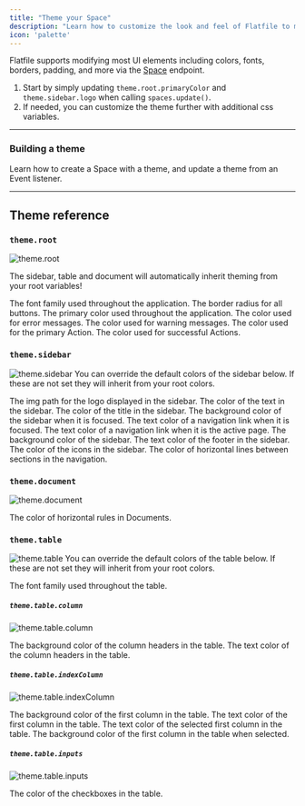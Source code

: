 ```yaml
---
title: "Theme your Space"
description: "Learn how to customize the look and feel of Flatfile to match your brand."
icon: 'palette'
---
```


Flatfile supports modifying most UI elements including colors, fonts, borders, padding, and
more via the <Tooltip tip="A micro-application...">[Space](../concepts/spaces)</Tooltip> endpoint.

1. Start by simply updating `theme.root.primaryColor` and `theme.sidebar.logo` when calling `spaces.update()`.
2. If needed, you can customize the theme further with additional css variables.

---

### Building a theme

Learn how to create a Space with a theme, and update a theme from an Event listener.

<Snippet file="guides/theming/block1.mdx"/>

---

## Theme reference

### `theme.root`
![theme.root](../images/customize/theme_root.png)

<Tip>
The sidebar, table and document will automatically inherit theming from your root variables! 
</Tip>

<ParamField path="fontFamily" type="string">The font family used throughout the application.</ParamField>
<ParamField path="buttonBorderRadius" type="string">The border radius for all buttons.</ParamField>
<ParamField path="primaryColor" type="string">The primary color used throughout the application.</ParamField>
<ParamField path="dangerColor" type="string">The color used for error messages.</ParamField>
<ParamField path="warningColor" type="string">The color used for warning messages.</ParamField>
<ParamField path="actionColor" type="string">The color used for the primary Action.</ParamField>
<ParamField path="successColor" type="string">The color used for successful Actions.</ParamField>

### `theme.sidebar`
![theme.sidebar](../images/customize/theme_sidebar.png)
<Info>
  You can override the default colors of the sidebar below. If these are not set they will inherit from your root colors.
</Info>

<ParamField path="logo" type="string">The img path for the logo displayed in the sidebar.</ParamField>
<ParamField path="textColor" type="string">The color of the text in the sidebar.</ParamField>
<ParamField path="titleColor" type="string">The color of the title in the sidebar.</ParamField>
<ParamField path="focusBgColor" type="string">The background color of the sidebar when it is focused.</ParamField>
<ParamField path="focusTextColor" type="string">The text color of a navigation link when it is focused.</ParamField>
<ParamField path="activeTextColor" type="string">The text color of a navigation link when it is the active page.</ParamField>
<ParamField path="backgroundColor" type="string">The background color of the sidebar.</ParamField>
<ParamField path="footerTextColor" type="string">The text color of the footer in the sidebar.</ParamField>
<ParamField path="textUltralightColor" type="string">The color of the icons in the sidebar.</ParamField>
<ParamField path="borderColor" type="string">The color of horizontal lines between sections in the navigation.</ParamField>

### `theme.document`
![theme.document](../images/customize/theme_document.png)

<ParamField path="borderColor" type="string">The color of horizontal rules in Documents.</ParamField>

### `theme.table`
![theme.table](../images/customize/theme_table.png)
<Info>
  You can override the default colors of the table below. If these are not set they will inherit from your root colors.
</Info>

<ParamField path="fontFamily" type="string">The font family used throughout the table.</ParamField>

##### `theme.table.column`
![theme.table.column](../images/customize/theme_table_column.png)

<ParamField path="column.header.backgroundColor" type="string">The background color of the column headers in the table.</ParamField>
<ParamField path="column.header.color" type="string">The text color of the column headers in the table.</ParamField>

##### `theme.table.indexColumn`
![theme.table.indexColumn](../images/customize/theme_table_indexColumn.png)

<ParamField path="indexColumn.backgroundColor" type="string">The background color of the first column in the table.</ParamField>
<ParamField path="indexColumn.color" type="string">The text color of the first column in the table.</ParamField>
<ParamField path="indexColumn.selected.color" type="string">The text color of the selected first column in the table.</ParamField>
<ParamField path="indexColumn.selected.backgroundColor" type="string">The background color of the first column in the table when selected.</ParamField>

##### `theme.table.inputs`
![theme.table.inputs](../images/customize/theme_table_inputs.png)

<ParamField path="inputs.checkbox.color" type="string">The color of the checkboxes in the table.</ParamField>





